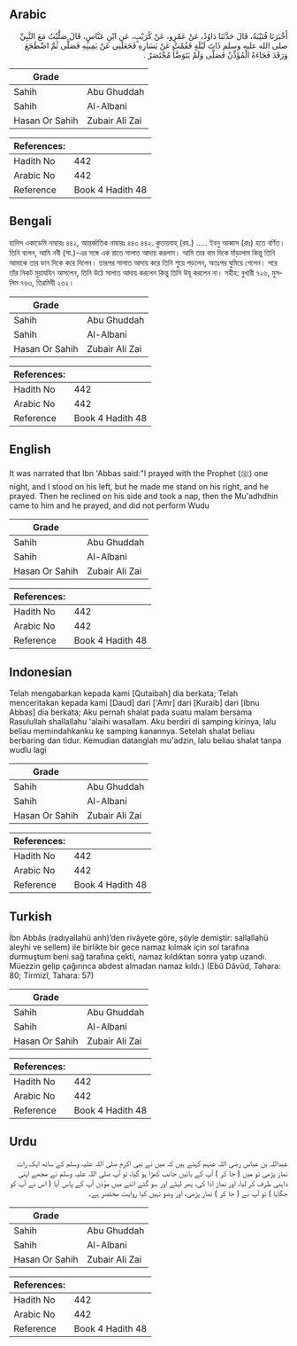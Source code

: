 ## Arabic


<div dir="rtl" lang="ar" style={{fontSize:'larger',backgroundColor:'#f8f9fa',padding:20}}>
أَخْبَرَنَا قُتَيْبَةُ، قَالَ حَدَّثَنَا دَاوُدُ، عَنْ عَمْرٍو، عَنْ كُرَيْبٍ، عَنِ ابْنِ عَبَّاسٍ، قَالَ صَلَّيْتُ مَعَ النَّبِيِّ صلى الله عليه وسلم ذَاتَ لَيْلَةٍ فَقُمْتُ عَنْ يَسَارِهِ فَجَعَلَنِي عَنْ يَمِينِهِ فَصَلَّى ثُمَّ اضْطَجَعَ وَرَقَدَ فَجَاءَهُ الْمُؤَذِّنُ فَصَلَّى وَلَمْ يَتَوَضَّأْ مُخْتَصَرٌ ‏.‏
</div>
<div style={{backgroundColor:'#f8f9fa',padding:20, marginBottom: 10}}><table> <thead> <tr> <th>Grade</th> <th></th> </tr> </thead> <tbody> <tr><td>Sahih</td><td>Abu Ghuddah</td></tr><tr><td>Sahih</td><td>Al-Albani</td></tr><tr><td>Hasan Or Sahih</td><td>Zubair Ali Zai</td></tr></tbody></table><table> <thead> <tr> <th>References:</th> <th></th> </tr> </thead> <tbody><tr><td>Hadith No</td><td>442</td></tr><tr><td>Arabic No</td><td>442</td></tr><tr><td>Reference</td><td>Book 4 Hadith 48</td></tr></tbody></table></div>

## Bengali


<div dir="ltr" lang="bn" style={{fontSize:'larger',backgroundColor:'#f8f9fa',padding:20}}>
হাদিস একাডেমি নাম্বারঃ ৪৪২, আন্তর্জাতিক নাম্বারঃ ৪৪৩ ৪৪২. কুতায়বাহ্ (রহ.) ..... ইবনু আব্বাস (রাঃ) হতে বর্ণিত। তিনি বলেন, আমি নবী (সা.)-এর সঙ্গে এক রাতে সালাত আদায় করলাম। আমি তার বাম দিকে দাঁড়ালাম কিন্তু তিনি আমাকে তার ডান দিকে করে দিলেন। তারপর সালাত আদায় করে তিনি শুয়ে পড়লেন, অতঃপর ঘুমিয়ে গেলেন। পরে তাঁর নিকট মুয়াযযিন আসলেন, তিনি উঠে সালাত আদায় করলেন কিন্তু তিনি উযূ করলেন না। সহীহ: বুখারী ৭২৬, মুসলিম ৭৬৩, তিরমিযী ২৩২।
</div>
<div style={{backgroundColor:'#f8f9fa',padding:20, marginBottom: 10}}><table> <thead> <tr> <th>Grade</th> <th></th> </tr> </thead> <tbody> <tr><td>Sahih</td><td>Abu Ghuddah</td></tr><tr><td>Sahih</td><td>Al-Albani</td></tr><tr><td>Hasan Or Sahih</td><td>Zubair Ali Zai</td></tr></tbody></table><table> <thead> <tr> <th>References:</th> <th></th> </tr> </thead> <tbody><tr><td>Hadith No</td><td>442</td></tr><tr><td>Arabic No</td><td>442</td></tr><tr><td>Reference</td><td>Book 4 Hadith 48</td></tr></tbody></table></div>

## English


<div dir="ltr" lang="en" style={{fontSize:'larger',backgroundColor:'#f8f9fa',padding:20}}>
It was narrated that Ibn 'Abbas said:"I prayed with the Prophet (ﷺ) one night, and I stood on his left, but he made me stand on his right, and he prayed. Then he reclined on his side and took a nap, then the Mu'adhdhin came to him and he prayed, and did not perform Wudu
</div>
<div style={{backgroundColor:'#f8f9fa',padding:20, marginBottom: 10}}><table> <thead> <tr> <th>Grade</th> <th></th> </tr> </thead> <tbody> <tr><td>Sahih</td><td>Abu Ghuddah</td></tr><tr><td>Sahih</td><td>Al-Albani</td></tr><tr><td>Hasan Or Sahih</td><td>Zubair Ali Zai</td></tr></tbody></table><table> <thead> <tr> <th>References:</th> <th></th> </tr> </thead> <tbody><tr><td>Hadith No</td><td>442</td></tr><tr><td>Arabic No</td><td>442</td></tr><tr><td>Reference</td><td>Book 4 Hadith 48</td></tr></tbody></table></div>

## Indonesian


<div dir="ltr" lang="id" style={{fontSize:'larger',backgroundColor:'#f8f9fa',padding:20}}>
Telah mengabarkan kepada kami [Qutaibah] dia berkata; Telah menceritakan kepada kami [Daud] dari ['Amr] dari [Kuraib] dari [Ibnu Abbas] dia berkata; Aku pernah shalat pada suatu malam bersama Rasulullah shallallahu 'alaihi wasallam. Aku berdiri di samping kirinya, lalu beliau memindahkanku ke samping kanannya. Setelah shalat beliau berbaring dan tidur. Kemudian datanglah mu'adzin, lalu beliau shalat tanpa wudlu lagi
</div>
<div style={{backgroundColor:'#f8f9fa',padding:20, marginBottom: 10}}><table> <thead> <tr> <th>Grade</th> <th></th> </tr> </thead> <tbody> <tr><td>Sahih</td><td>Abu Ghuddah</td></tr><tr><td>Sahih</td><td>Al-Albani</td></tr><tr><td>Hasan Or Sahih</td><td>Zubair Ali Zai</td></tr></tbody></table><table> <thead> <tr> <th>References:</th> <th></th> </tr> </thead> <tbody><tr><td>Hadith No</td><td>442</td></tr><tr><td>Arabic No</td><td>442</td></tr><tr><td>Reference</td><td>Book 4 Hadith 48</td></tr></tbody></table></div>

## Turkish


<div dir="ltr" lang="tr" style={{fontSize:'larger',backgroundColor:'#f8f9fa',padding:20}}>
İbn Abbâs (radıyallahü anh)’den rivâyete göre, şöyle demiştir: sallallahü aleyhi ve sellem) ile birlikte bir gece namaz kılmak için sol tarafına durmuştum beni sağ tarafına çekti, namaz kıldıktan sonra yatıp uzandı. Müezzin gelip çağırınca abdest almadan namaz kıldı.) (Ebû Dâvûd, Tahara: 80; Tirmizî, Tahara: 57)
</div>
<div style={{backgroundColor:'#f8f9fa',padding:20, marginBottom: 10}}><table> <thead> <tr> <th>Grade</th> <th></th> </tr> </thead> <tbody> <tr><td>Sahih</td><td>Abu Ghuddah</td></tr><tr><td>Sahih</td><td>Al-Albani</td></tr><tr><td>Hasan Or Sahih</td><td>Zubair Ali Zai</td></tr></tbody></table><table> <thead> <tr> <th>References:</th> <th></th> </tr> </thead> <tbody><tr><td>Hadith No</td><td>442</td></tr><tr><td>Arabic No</td><td>442</td></tr><tr><td>Reference</td><td>Book 4 Hadith 48</td></tr></tbody></table></div>

## Urdu


<div dir="rtl" lang="ur" style={{fontSize:'larger',backgroundColor:'#f8f9fa',padding:20}}>
عبداللہ بن عباس رضی اللہ عنہم کہتے ہیں کہ میں نے نبی اکرم صلی اللہ علیہ وسلم کے ساتھ ایک رات نماز پڑھی تو میں ( جا کر ) آپ کے بائیں جانب کھڑا ہو گیا، تو آپ صلی اللہ علیہ وسلم نے مجھے اپنی داہنی طرف کر لیا، اور نماز ادا کی، پھر لیٹے اور سو گئے اتنے میں مؤذن آپ کے پاس آیا ( اس نے آپ کو جگایا ) تو آپ نے ( جا کر ) نماز پڑھی، اور وضو نہیں کیا روایت مختصر ہے۔
</div>
<div style={{backgroundColor:'#f8f9fa',padding:20, marginBottom: 10}}><table> <thead> <tr> <th>Grade</th> <th></th> </tr> </thead> <tbody> <tr><td>Sahih</td><td>Abu Ghuddah</td></tr><tr><td>Sahih</td><td>Al-Albani</td></tr><tr><td>Hasan Or Sahih</td><td>Zubair Ali Zai</td></tr></tbody></table><table> <thead> <tr> <th>References:</th> <th></th> </tr> </thead> <tbody><tr><td>Hadith No</td><td>442</td></tr><tr><td>Arabic No</td><td>442</td></tr><tr><td>Reference</td><td>Book 4 Hadith 48</td></tr></tbody></table></div>